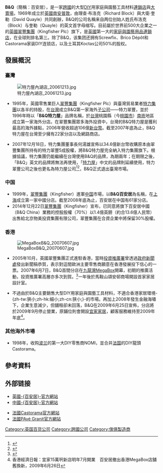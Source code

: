 {{noteTA
|1=zh-cn:宜家傢俬; zh-tw:宜家家居; zh-hk:宜家傢俬;
}}
{{Infobox_Company 
| company_name = B&Q<br>百安居
| company_logo = [[File:B&Q_company_logo.svg|B&Q]] 
| slogan = Let's Do It'
| foundation = {{UK}}[[南安普敦|南安普敦]]（1969年）
| location = {{UK}}[[南安普敦|南安普敦]]
| founder = 理查·布洛克、大衛·奎勒
| key_people = [[CEO|CEO]]：Euan Sutherland
| num_employees = 39,000（2007）
| industry = [[零售|零售]] 
| products = [[DIY|DIY]]、[[家居用品|家居用品]]工具、[[園藝|園藝]]用品工具 
| revenue = 39億[[英鎊|英鎊]]（2006/2007）
| parent = [[翠豐集團|翠豐集團]]
| homepage = [http://www.diy.com B&Q]
}}
'''B&Q'''（簡稱：百安居），是一家[[跨國公司|跨國]]的大型[[DIY|DIY]]用家庭與園藝工具材料[[連鎖店|連鎖店]]與[[大賣場|大賣場]]，1969年成立於[[英國|英國]][[南安普敦|南安普敦]]，由理查·布洛克（Richard Block）與大衛·奎勒（David Quayle）共同創辦，B&Q的公司名稱来自两位创始人姓氏布洛克（Block）与奎勒（Quayle）的英文首字母缩写。目前屬於世界前500大企業之一的[[英國|英國]][[翠豐集團|翠豐集團]]（Kingfisher Plc）旗下，是[[英國|英國]]第一大的[[建材市場|家庭與園藝用品連鎖店]]，在全球則排名第三。除了B&Q，该集团还拥有Screwfix、Brico Dépôt和Castorama家装DIY连锁店，以及土耳其Koctas公司50%的股权。

== 發展概況 ==
=== 臺灣 ===
{{main|特力屋}}
[[File:特力屋內湖店_20061213.jpg|thumb]]
*1995年，英國零售業巨人[[翠豐集團|翠豐集團]]（Kingfisher Plc）與臺灣貿易業者[[特力集團|特力集團]]以各半的持股，在[[台灣|台灣]]成立B&Q第一家海外[[子公司|子公司]]——特力翠豐，並於1996年時以「'''B&Q特力屋'''」品牌名稱，於[[台灣|台灣]]桃園縣（今[[桃園市|桃園市]]）[[南崁|南崁]]地區成立第一家海外分店。在翠豐集團眾多海外投資中，台灣的B&Q特力屋是獲利最高的海外據點，2006年營收超過106億[[新台幣|新台幣]]。截至2007年底為止，B&Q特力屋在台灣至少擁有22家分店以及網路商店。

*2007年12月18日，特力集團董事長何湯雄宣佈以34.6億新台幣收購原本由翠豐集團所持有的特力翠豐5成股權，將B&Q特力屋完全納入特力集團旗下。根據協議，特力集團仍能繼續在台灣使用B&Q的品牌，為期兩年；在期限之後，「B&Q」英文的品牌將無法再使用，「[[特力屋|特力屋]]」中文的品牌則延續使用，特力翠豐公司之後也更名為特力屋公司<ref>{{Cite web |url=http://210.244.31.140/NEWS/STOCK/STO4/4139285.shtml |title=聯合新聞網 |accessdate=2008-01-07 |archive-date=2012-07-07 |archive-url=https://archive.is/20120707182226/http://210.244.31.140/NEWS/STOCK/STO4/4139285.shtml |dead-url=no }}</ref><ref>{{Cite web |url=http://www.ettoday.com/2007/12/18/320-2203468.htm |title=東森新聞 |accessdate=2008-01-07 |archive-date=2008-01-19 |archive-url=https://web.archive.org/web/20080119043513/http://www.ettoday.com/2007/12/18/320-2203468.htm |dead-url=no }}</ref>，B&Q正式退出臺灣市場。

=== 中国 ===
*1999年，[[翠豐集團|翠豐集團]]（Kingfisher）進軍[[中国|中国]]市場，以'''B&Q百安居'''為名稱，在[[上海|上海]]成立第一家中國分店。截至2008年底為止，百安居在中国有61家分店。
*2014年12月22日[[翠豐集團|翠豐集團]]（Kingfisher）宣布，已同意將旗下百安居中國（B&Q China）業務的控股股權（70%）以1.4億英鎊（約合13.6億人民幣）出售給北京物美投資集團有限公司，翠豐集團在合資企業中將保留30%股權。

=== 香港 ===
[[File:MegaBoxB&Q_20070607.jpg|thumb]]

*2005年10月，英國翠豐集團正式進駐香港，當時[[投資推廣署|投資推廣署]]曾透過[[政府新聞處|政府新聞處]]發出新聞稿恭賀，表示對這間歐洲主要零售商願意在香港發展投下信心的一票。2007年6月7日，B&Q首間分店在[[九龍灣|九龍灣]][[MegaBox|MegaBox]]開幕，初期的推廣活動，投資推廣署高層亦多次到賀。<ref>{{Cite web |url=http://property.mpfinance.com/cfm/pa3.cfm?File=20090626%2Fpaa01%2Flaa2.txt |title=明報 |accessdate=2020-09-25 |archive-date=2016-03-14 |archive-url=https://web.archive.org/web/20160314081628/http://property.mpfinance.com/cfm/pa3.cfm?file=20090626%2Fpaa01%2Flaa2.txt |dead-url=no }}</ref>一年後於馬鞍山頌安邨商場開設首家家居設計室。

*不過由於B&Q主要銷售大型DIY用家庭與園藝工具材料，不適合香港家居環境-{zh-tw:狹小;zh-hk:細小;zh-cn:狭小;}-的市場。再加上2008年發生金融海嘯下，企業生意減少，但舖租卻未回落，B&Q在2009年6月25日宣佈，分店將於2009年9月停止營業，原鋪位則會開設[[宜家家居|宜家家居]]，顧客服務維持至2009年年底<ref>香港經濟日報：宜家15萬呎新店明年7月開業　百安居撤出香港MegaBox店舖舊換新，2009年6月26日</ref>。

=== 其他海外市場 ===
*1998年，收购[[波兰|波兰]]的第一大DIY零售商NOMI，並合并[[法国|法国]]的DIY龍頭Castorama。

== 參考資料 ==
{{reflist}}

== 外部链接 ==
* [http://www.diy.com 英國-{百安居}-官方網站]{{Wayback|url=http://www.diy.com/ |date=20200923120416 }}{{en}}
* [https://web.archive.org/web/20110315131545/http://www.bnq.com.cn/ 中國-{百安居}-官方網站]{{zh-hans}}

* [http://www.castorama.fr/ 法國Castorama官方網站]{{Wayback|url=http://www.castorama.fr/ |date=20050322014911 }}{{fr}}
* [http://www.desenvolmente.com/fr/ 法國PAvé Granit官方網站]{{Wayback|url=http://www.desenvolmente.com/fr/ |date=20141004090214 }}{{fr}}

{{DEFAULTSORT:B&Q}}
[[Category:英国百货公司|Category:英国百货公司]]
[[Category:跨國公司|Category:跨國公司]]
[[Category:傢俱製造商|Category:傢俱製造商]]